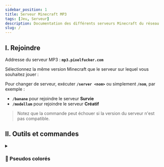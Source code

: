 ```yaml
---
sidebar_position: 1
title: Serveur Minecraft MP3
tags: [Jeu, Serveur]
description: Documentation des différents serveurs Minecraft du réseau MP3.
slug: /
---
```



## I. Rejoindre

Addresse du serveur MP3 : **`mp3.pixelfucker.com`**

Sélectionnez la même version Minecraft que le serveur sur lequel vous souhaitez jouer :
<SimpleProxyStatus />

Pour changer de serveur, exécuter <span className='gold-gradient-effect'>**`/server <nom>`**</span>
ou simplement <span className='gold-gradient-effect'>**`/nom`**</span>, par exemple :
* <span className='gold-gradient-effect'>**`/banane`**</span> pour rejoindre le serveur **Survie**
* <span className='gold-gradient-effect'>**`/modellum`**</span> pour rejoindre le serveur **Créatif**

> Notez que la commande peut échouer si la version du serveur n'est pas compatible.

## II. Outils et commandes

<details className="accordion" id="colored-pseudo">
<summary><h3>🎨 Pseudos colorés</h3></summary>

Vous pouvez modifier la couleur de votre pseudo avec les commandes suivantes :

* Appliquer une couleur unie sur votre pseudo :
    ```ps
    /nickcolor <color:#ff1199>
    ```
    > La couleur est encodée en hexadécimal, précédée d'un `#`
* Appliquer un dégrader sur votre pseudo :
    ```ps
    /nickcolor <gradient:#ffb23b:#ff1376>
    ```
    > Vous pouvez préciser davantage de couleurs, je vous conseil d'utiliser un générateur de dégradés : https://colordesigner.io/gradient-generator
* Réinitialiser la couleur de votre pseudo :
    ```ps
    /nonick
    ```
</details>
